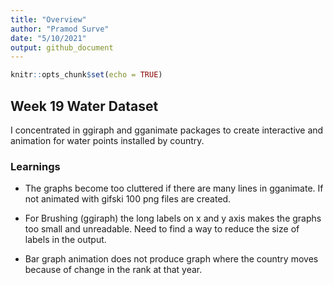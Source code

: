 ```yaml
---
title: "Overview"
author: "Pramod Surve"
date: "5/10/2021"
output: github_document
---
```


```r
knitr::opts_chunk$set(echo = TRUE)
```

## Week 19 Water Dataset

I concentrated in ggiraph and gganimate packages to create interactive and animation for water points installed by country.


### Learnings

+ The graphs become too cluttered if there are many lines in gganimate. If not animated with gifski 100 png files are created.

+ For Brushing (ggiraph) the long labels on x and y axis makes the graphs too small and unreadable. Need to find a way to reduce the size of labels in the output.

+ Bar graph animation does not produce graph where the country moves because of change in the rank at that year.

